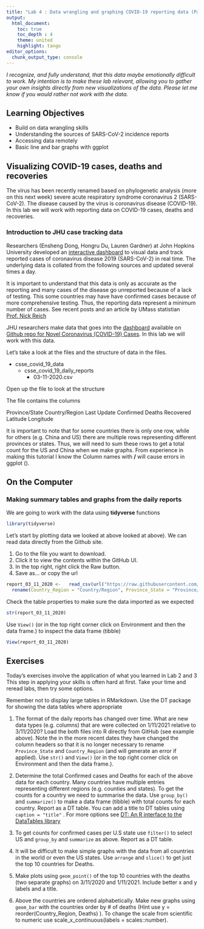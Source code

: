 ```yaml
---
title: "Lab 4 : Data wrangling and graphing COVID-19 reporting data (Part 1)"
output:
  html_document:
    toc: true
    toc_depth : 4
    theme: united
    highlight: tango
editor_options: 
  chunk_output_type: console
---
```


*I recognize, and fully understand, that this data maybe emotionally difficult to work. My intention is to make these lab relevant, allowing you to gather your own insights directly from new visualizations of the data. Please let me know if you would rather not work with the data.*

## Learning Objectives

* Build on data wrangling skills
* Understanding the sources of SARS-CoV-2 incidence reports
* Accessing data remotely
* Basic line and bar graphs with ggplot

## Visualizing COVID-19 cases, deaths and recoveries

The virus has been recently renamed based on phylogenetic analysis (more on this next week) severe acute respiratory syndrome coronavirus 2 (SARS-CoV-2). The disease caused by the virus is coronavirus disease (COVID-19). In this lab we will work with reporting data on COVID-19 cases, deaths and recoveries. 

### Introduction to JHU case tracking data

Researchers (Ensheng Dong, Hongru Du, Lauren Gardner) at John Hopkins University developed an [interactive dashboard](https://www.arcgis.com/apps/opsdashboard/index.html#/bda7594740fd40299423467b48e9ecf6) to visual data and track reported cases of coronavirus disease 2019 (SARS-CoV-2) in real time. The underlying data is collated from the following sources and updated several times a day.

It is important to understand that this data is only as accurate as the reporting and many cases of the disease go unreported because of a lack of testing. This some countries may have have confirmed cases because of more comprehensive testing. Thus, the reporting data represent a minimum number of cases. See recent posts and an article by UMass statistian [Prof. Nick Reich](https://twitter.com/reichlab)

JHU researchers make data that goes into the [dashboard](https://www.arcgis.com/apps/opsdashboard/index.html#/bda7594740fd40299423467b48e9ecf6) available on [Github repo for Novel Coronavirus (COVID-19) Cases](https://github.com/CSSEGISandData/COVID-19). In this lab we will work with this data. 

Let's take a look at the files and the structure of data in the files.

* csse_covid_19_data
  + csse_covid_19_daily_reports
    - 03-11-2020.csv
    
Open up the file to look at the structure 
    
The file contains the columns 

Province/State 	Country/Region 	Last Update 	Confirmed 	Deaths 	Recovered 	Latitude 	Longitude

It is important to note that for some countries there is only one row, while for others (e.g. China and US) there are multiple rows representing different provinces or states. Thus, we will need to sum these rows to get a total count for the US and China when we make graphs. From experience in making this tutorial I know the Column names with __/__ will cause errors in ggplot (). 

## On the Computer

### Making summary tables and graphs from the daily reports

We are going to work with the data using __tidyverse__ functions

```r
library(tidyverse)
```
                 
Let's start by plotting data we looked at above looked at above). We can read data directly from the Github site. 

1. Go to the file you want to download.
2. Click it to view the contents within the GitHub UI.
3. In the top right, right click the Raw button.
4. Save as... or copy the url

```r
report_03_11_2020 <-   read_csv(url("https://raw.githubusercontent.com/CSSEGISandData/COVID-19/master/csse_covid_19_data/csse_covid_19_daily_reports/03-11-2020.csv")) %>%
  rename(Country_Region = "Country/Region", Province_State = "Province/State")
```

Check the table properties to make sure the data imported as we expected

```r
str(report_03_11_2020)
```

Use `View()` (or in the top right corner click on Environment and then the data frame.) to inspect the data frame (tibble)

```r
View(report_03_11_2020)
```

## Exercises

Today's exercises involve the application of what you learned in Lab 2 and 3 This step in applying your skills is often hard at first. Take your time and reread labs, then try some options. 

Remember not to display large tables in RMarkdown. Use the DT package for showing the data tables where appropriate

1. The format of the daily reports has changed over time. What are new data types (e.g. columns) that are were collected on 1/11/2021 relative to 3/11/2020? Load the both files into R directly from GitHub (see example above).  Note the in the more recent dates they have changed the column headers so that it is no longer necessary to rename `Province_State` and `Country_Region` (and will generate an error if applied). Use `str()` and `View()` (or in the top right corner click on Environment and then the data frame.).

2. Determine the total Confirmed cases and Deaths for each of the above data for each country. Many countries have multiple entries representing different regions (e.g. counties and states). To get the counts for a country we need to summarise the data.  Use `group_by()` and `summarize()` to make a data frame (tibble) with total counts for each country. Report as a DT table. You can add a title to DT tables using `caption = "title"` . For more options see [DT: An R interface to the DataTables library](https://rstudio.github.io/DT/)

3. To get counts for confirmed cases per U.S state use `filter()` to select US and `group_by` and `summarize` as above. Report as a DT table.

4. It will be difficult to make simple graphs with the data from all countries in the world or even the US states. Use `arrange` and `slice()` to get just the top 10 countries for Deaths. 

5. Make plots using `geom_point()` of the top 10 countries with the deaths (two separate graphs) on 3/11/2020 and 1/11/2021. Include better x and y labels and a title.

6. Above the countries are ordered alphabetically. Make new graphs using `geom_bar` with the countries order by # of deaths (Hint use y = reorder(Country_Region, Deaths) ). To change the scale from scientific to numeric use scale_x_continuous(labels = scales::number).


